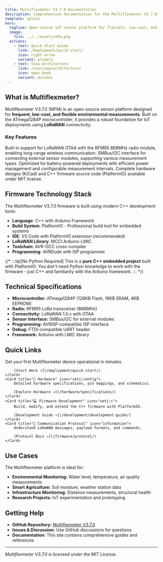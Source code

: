 ```yaml
---
title: Multiflexmeter V3.7.0 Documentation
description: Comprehensive documentation for the Multiflexmeter V3.7.0 - an open-source IoT sensor platform for environmental monitoring using LoRaWAN.
template: splash
hero:
  tagline: Open-source IoT sensor platform for flexible, low-cost, and frequent environmental measurements using LoRaWAN.
  image:
    file: ../../assets/mfm.png
  actions:
    - text: Quick Start Guide
      link: /deployment/quick-start/
      icon: right-arrow
      variant: primary
    - text: View Architecture
      link: /overview/architecture/
      icon: open-book
      variant: minimal
---
```



## What is Multiflexmeter?

Multiflexmeter V3.7.0 (MFM) is an open-source sensor platform designed for **frequent, low-cost, and flexible environmental measurements**. Built on the ATmega1284P microcontroller, it provides a robust foundation for IoT deployments using **LoRaWAN** connectivity.

### Key Features

<CardGrid stagger>
	<Card title="LoRaWAN Connectivity" icon="rocket">
		Built-in support for LoRaWAN OTAA with the RFM95 868MHz radio module, enabling long-range wireless communication.
	</Card>
	<Card title="Flexible Sensor Integration" icon="puzzle">
		SMBus/I2C interface for connecting external sensor modules, supporting various measurement types.
	</Card>
	<Card title="Low Power Design" icon="star">
		Optimized for battery-powered deployments with efficient power management and configurable measurement intervals.
	</Card>
	<Card title="Open Source Hardware & Firmware" icon="open-book">
		Complete hardware designs (KiCad) and C++ firmware source code (PlatformIO) available under MIT license.
	</Card>
</CardGrid>

## Firmware Technology Stack

The Multiflexmeter V3.7.0 firmware is built using modern C++ development tools:

- **Language**: C++ with Arduino Framework
- **Build System**: PlatformIO - Professional build tool for embedded systems
- **IDE**: VS Code with PlatformIO extension (recommended)
- **LoRaWAN Library**: MCCI Arduino-LMIC
- **Toolchain**: AVR-GCC cross-compiler
- **Programming**: AVRDude with ISP programmer

{/* :::tip[No Python Required]
This is a **pure C++ embedded project** built with PlatformIO. You don't need Python knowledge to work with the firmware - just C++ and familiarity with the Arduino framework.
::: */}

## Technical Specifications

- **Microcontroller:** ATmega1284P (128KB Flash, 16KB SRAM, 4KB EEPROM)
- **Radio:** RFM95 LoRa transceiver (868MHz)
- **Connectivity:** LoRaWAN 1.0.x with OTAA
- **Sensor Interface:** SMBus/I2C for external modules
- **Programming:** AVRISP-compatible ISP interface
- **Debug:** FTDI-compatible UART header
- **Framework:** Arduino with LMIC library

## Quick Links

<CardGrid>
	<Card title="🚀 Quick Start" icon="rocket">
		Get your first Multiflexmeter device operational in minutes.
		
		[Start Here →](/deployment/quick-start/)
	</Card>
	<Card title="🔧 Hardware" icon="seti:config">
		Detailed hardware specifications, pin mappings, and schematics.
		
		[Explore Hardware →](/hardware/specifications/)
	</Card>
	<Card title="💻 Firmware Development" icon="seti:c">
		Build, modify, and extend the C++ firmware with PlatformIO.
		
		[Development Guide →](/development/development-guide/)
	</Card>
	<Card title="📡 Communication Protocol" icon="information">
		Understand LoRaWAN messages, payload formats, and commands.
		
		[Protocol Docs →](/firmware/protocol/)
	</Card>
</CardGrid>

## Use Cases

The Multiflexmeter platform is ideal for:

- **Environmental Monitoring:** Water level, temperature, air quality measurements
- **Smart Agriculture:** Soil moisture, weather station data
- **Infrastructure Monitoring:** Distance measurements, structural health
- **Research Projects:** IoT experimentation and prototyping

## Getting Help

- **GitHub Repository:** [Multiflexmeter V3.7.0](https://github.com/your-org/multiflexmeter)
- **Issues & Discussion:** Use GitHub discussions for questions
- **Documentation:** This site contains comprehensive guides and references

---

*Multiflexmeter V3.7.0 is licensed under the MIT License.*

